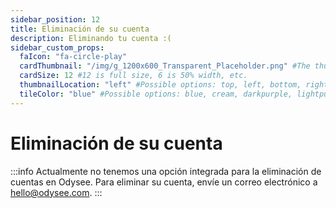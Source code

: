 ---
sidebar_position: 12
title: Eliminación de su cuenta
description: Eliminando tu cuenta :(
sidebar_custom_props:
  faIcon: "fa-circle-play"
  cardThumbnail: "/img/g_1200x600_Transparent_Placeholder.png" #The thumbnail on the category card.
  cardSize: 12 #12 is full size, 6 is 50% width, etc.
  thumbnailLocation: "left" #Possible options: top, left, bottom, right, none
  tileColor: "blue" #Possible options: blue, cream, darkpurple, lightpurple, mauve, orange, pink, none
---

# Eliminación de su cuenta

:::info
Actualmente no tenemos una opción integrada para la eliminación de cuentas en Odysee. Para eliminar su cuenta, envíe un correo electrónico a hello@odysee.com.
:::